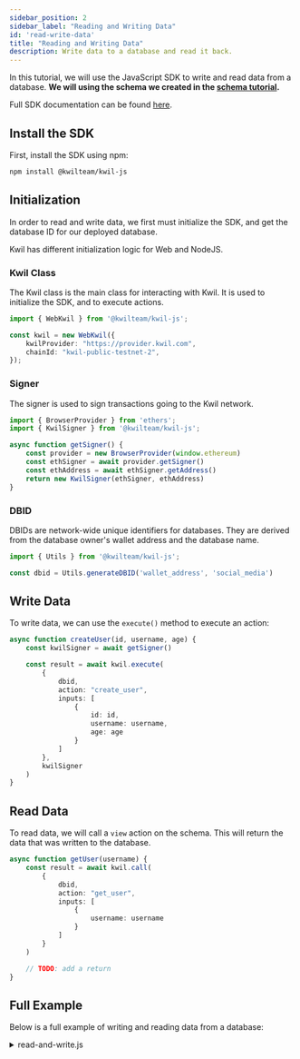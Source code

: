 ```yaml
---
sidebar_position: 2
sidebar_label: "Reading and Writing Data"
id: 'read-write-data'
title: "Reading and Writing Data"
description: Write data to a database and read it back.
---
```


In this tutorial, we will use the JavaScript SDK to write and read data from a database.
**We will using the schema we created in the [schema tutorial](create-a-database).**

Full SDK documentation can be found [here](../sdks/js-ts/overview).

## Install the SDK

First, install the SDK using npm:

```bash
npm install @kwilteam/kwil-js
```

## Initialization

In order to read and write data, we first must initialize the SDK, and get the database ID for our deployed database.

Kwil has different initialization logic for Web and NodeJS.

### Kwil Class

The Kwil class is the main class for interacting with Kwil. It is used to initialize the SDK, and to execute actions.

```typescript
import { WebKwil } from '@kwilteam/kwil-js';

const kwil = new WebKwil({
    kwilProvider: "https://provider.kwil.com",
    chainId: "kwil-public-testnet-2",
});
```

### Signer

The signer is used to sign transactions going to the Kwil network.

```typescript
import { BrowserProvider } from 'ethers';
import { KwilSigner } from '@kwilteam/kwil-js';

async function getSigner() {
    const provider = new BrowserProvider(window.ethereum)
    const ethSigner = await provider.getSigner()
    const ethAddress = await ethSigner.getAddress()
    return new KwilSigner(ethSigner, ethAddress)
}
```

### DBID

DBIDs are network-wide unique identifiers for databases.  They are derived from the database owner's wallet address and the database name.

```typescript
import { Utils } from '@kwilteam/kwil-js';

const dbid = Utils.generateDBID('wallet_address', 'social_media')
```

## Write Data

To write data, we can use the `execute()` method to execute an action:

```typescript
async function createUser(id, username, age) {
    const kwilSigner = await getSigner()

    const result = await kwil.execute(
        {
            dbid,
            action: "create_user",
            inputs: [
                {
                    id: id,
                    username: username,
                    age: age
                }
            ]
        },
        kwilSigner
    )
}
```

## Read Data

To read data, we will call a `view` action on the schema.  This will return the data that was written to the database.

```typescript
async function getUser(username) {
    const result = await kwil.call(
        {
            dbid,
            action: "get_user",
            inputs: [
                {
                    username: username
                }
            ]
        }
    )

    // TODO: add a return
}
```

## Full Example

Below is a full example of writing and reading data from a database:

<details>
  <summary> read-and-write.js </summary>

```typescript showLineNumbers
import { BrowserProvider } from 'ethers';
import { WebKwil, KwilSigner, Utils } from '@kwilteam/kwil-js';

const kwil = new WebKwil({
    kwilProvider: "https://provider.kwil.com",
    chainId: "kwil-public-testnet-2",
});

const dbid = Utils.generateDBID('wallet_address', 'social_media')

async function getSigner() {
    const provider = new BrowserProvider(window.ethereum)
    const ethSigner = await provider.getSigner()
    return new KwilSigner(ethSigner)
}

async function createUser(id, username, age) {
    const kwilSigner = await getSigner()

    const result = await kwil.execute(
        {
            dbid,
            action: "create_user",
            inputs: [
                {
                    id: id,
                    username: username,
                    age: age
                }
            ]
        },
        kwilSigner
    )
}

async function getUser(username) {
    const result = await kwil.call(
        {
            dbid,
            action: "get_user",
            inputs: [
                {
                    username: username
                }
            ]
        }
    )
}
```

</details>